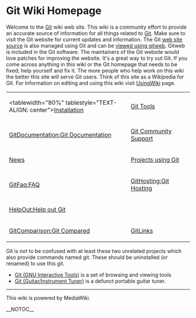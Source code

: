<!-- ## Please edit system and help pages ONLY in the moinmaster wiki! For more
 -->
<!-- ## information, please see [[MoinMaster]]:[[MoinPagesEditorGroup]].
 -->
<!-- ##master-page:[[FrontPage]]
 -->
<!-- #format wiki
 -->
<!-- #language en
 -->
<!-- #pragma section-numbers off
 -->
= Git Wiki Homepage =
Welcome to the [[Git]] wiki web site. This wiki is a community effort to provide an accurate source of information for all things related to [http://git.or.cz/ Git]. Make sure to visit the Git website for current updates and information. The Git [http://repo.or.cz/r/git-homepage.git web site source] is also managed using Git and can be [http://repo.or.cz/w/git-homepage.git viewed using gitweb]. Gitweb is included in the Git software. The maintainers of the Git website would love patches for improving the website. It's a great way to try out Git. If you come across anything in this wiki or the Git homepage that needs to be fixed; help yourself and fix it. The more people who help work on this wiki the better this site will serve Git users. Think of this site as a Wikipedia for Git. For information on editing and using this wiki visit [[UsingWiki]] page.
{| border="1" cellpadding="2" cellspacing="0"
| <tablewidth="80%" tablestyle="TEXT-ALIGN: center">[[Installation]] 
| [http://git.or.cz/gitwiki/InterfacesFrontendsAndTools Git Tools] 
| 
|-
| [[GitDocumentation:Git Documentation]] 
| [http://git.or.cz/gitwiki/GitCommunity Git Community Support] 
| 
|-
| [http://git.or.cz/gitwiki/News News] 
| [http://git.or.cz/gitwiki/GitProjects Projects using Git] 
| 
|-
| [[GitFaq:FAQ]] 
| [[GitHosting:Git Hosting]] 
| 
|-
| [[HelpOut:Help out Git]] 
|  
| 
|-
| [[GitComparison:Git Compared]] 
| [[GitLinks]] 
| 
|}

Git is not to be confused with at least these two unrelated projects which also provide commands named git. These should be uninstalled (or renamed) to use this git.

* [http://hulubei.net/tudor/git/ Git (GNU Interactive Tools)] is a set of browsing and viewing tools
* [http://sourceforge.net/projects/git Git (Guitar/Instrument Tuner)] is a defunct portable guitar tuner.
----
This wiki is powered by MediaWiki.

__NOTOC__